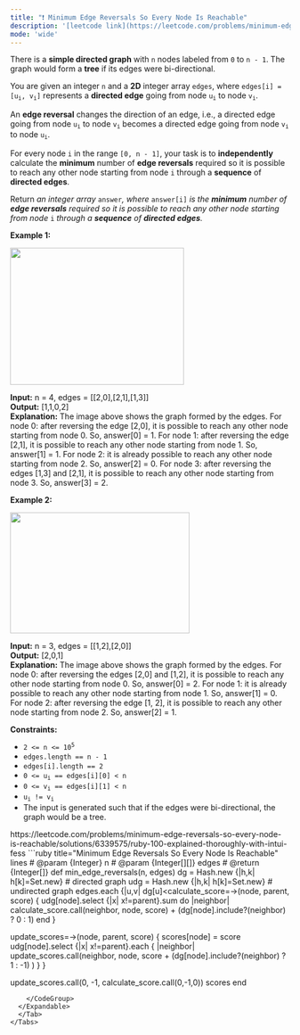 ```yaml
---
title: "❗️ Minimum Edge Reversals So Every Node Is Reachable"
description: '[leetcode link](https://leetcode.com/problems/minimum-edge-reversals-so-every-node-is-reachable/description/)'
mode: 'wide'
---
```

<Tabs>
  <Tab title="Question" icon="circle-question" iconType="regular">
    <Card>
      <p>There is a <strong>simple directed graph</strong> with <code>n</code> nodes labeled from <code>0</code> to <code>n - 1</code>. The graph would form a <strong>tree</strong> if its edges were bi-directional.</p>  <p>You are given an integer <code>n</code> and a <strong>2D</strong> integer array <code>edges</code>, where <code>edges[i] = [u<sub>i</sub>, v<sub>i</sub>]</code> represents a <strong>directed edge</strong> going from node <code>u<sub>i</sub></code> to node <code>v<sub>i</sub></code>.</p>  <p>An <strong>edge reversal</strong> changes the direction of an edge, i.e., a directed edge going from node <code>u<sub>i</sub></code> to node <code>v<sub>i</sub></code> becomes a directed edge going from node <code>v<sub>i</sub></code> to node <code>u<sub>i</sub></code>.</p>  <p>For every node <code>i</code> in the range <code>[0, n - 1]</code>, your task is to <strong>independently</strong> calculate the <strong>minimum</strong> number of <strong>edge reversals</strong> required so it is possible to reach any other node starting from node <code>i</code> through a <strong>sequence</strong> of <strong>directed edges</strong>.</p>  <p>Return <em>an integer array </em><code>answer</code><em>, where </em><code>answer[i]</code><em> is the</em><em> </em> <em><strong>minimum</strong> number of <strong>edge reversals</strong> required so it is possible to reach any other node starting from node </em><code>i</code><em> through a <strong>sequence</strong> of <strong>directed edges</strong>.</em></p>   <p><strong class="example">Example 1:</strong></p>  <p><img height="246" src="https://assets.leetcode.com/uploads/2023/08/26/image-20230826221104-3.png" width="312" /></p>   <strong>Input:</strong> n = 4, edges = [[2,0],[2,1],[1,3]] <br/> <strong>Output:</strong> [1,1,0,2] <br/> <strong>Explanation:</strong> The image above shows the graph formed by the edges. For node 0: after reversing the edge [2,0], it is possible to reach any other node starting from node 0. So, answer[0] = 1. For node 1: after reversing the edge [2,1], it is possible to reach any other node starting from node 1. So, answer[1] = 1. For node 2: it is already possible to reach any other node starting from node 2. So, answer[2] = 0. For node 3: after reversing the edges [1,3] and [2,1], it is possible to reach any other node starting from node 3. So, answer[3] = 2.   <p><strong class="example">Example 2:</strong></p>  <p><img height="217" src="https://assets.leetcode.com/uploads/2023/08/26/image-20230826225541-2.png" width="322" /></p>   <strong>Input:</strong> n = 3, edges = [[1,2],[2,0]] <br/> <strong>Output:</strong> [2,0,1] <br/> <strong>Explanation:</strong> The image above shows the graph formed by the edges. For node 0: after reversing the edges [2,0] and [1,2], it is possible to reach any other node starting from node 0. So, answer[0] = 2. For node 1: it is already possible to reach any other node starting from node 1. So, answer[1] = 0. For node 2: after reversing the edge [1, 2], it is possible to reach any other node starting from node 2. So, answer[2] = 1.    <p><strong>Constraints:</strong></p>  <ul>  <li><code>2 &lt;= n &lt;= 10<sup>5</sup></code></li>  <li><code>edges.length == n - 1</code></li>  <li><code>edges[i].length == 2</code></li>  <li><code>0 &lt;= u<sub>i</sub> == edges[i][0] &lt; n</code></li>  <li><code>0 &lt;= v<sub>i</sub> == edges[i][1] &lt; n</code></li>  <li><code>u<sub>i</sub> != v<sub>i</sub></code></li>  <li>The input is generated such&nbsp;that if the edges were bi-directional, the graph would be a tree.</li> </ul> 
    </Card>
  </Tab>
  <Tab title="Solution" icon="lightbulb" iconType="regular" >
    <Card>
      https://leetcode.com/problems/minimum-edge-reversals-so-every-node-is-reachable/solutions/6339575/ruby-100-explained-thoroughly-with-intui-fess
</Card>
  <Expandable title="code">
    <CodeGroup dropdown>
```ruby title="Minimum Edge Reversals So Every Node Is Reachable" lines
# @param {Integer} n
# @param {Integer[][]} edges
# @return {Integer[]}
def min_edge_reversals(n, edges)
  dg = Hash.new {|h,k| h[k]=Set.new} # directed graph
  udg = Hash.new {|h,k| h[k]=Set.new} # undirected graph
  edges.each {|u,v| dg[u]<<v; udg[u]<<v; udg[v]<<u; }
  scores= Array.new(n)

  calculate_score=->(node, parent, score) {
    udg[node].select {|x| x!=parent}.sum do |neighbor|
      calculate_score.call(neighbor, node, score) + (dg[node].include?(neighbor) ? 0 : 1)
    end
  }
  
  update_scores=->(node, parent, score) {
    scores[node] = score
    udg[node].select {|x| x!=parent}.each { |neighbor| update_scores.call(neighbor, node, score + (dg[node].include?(neighbor) ? 1 : -1) ) }
  }
  
  update_scores.call(0, -1, calculate_score.call(0,-1,0))
  scores
end
```
    </CodeGroup>
  </Expandable>
  </Tab>
</Tabs>
